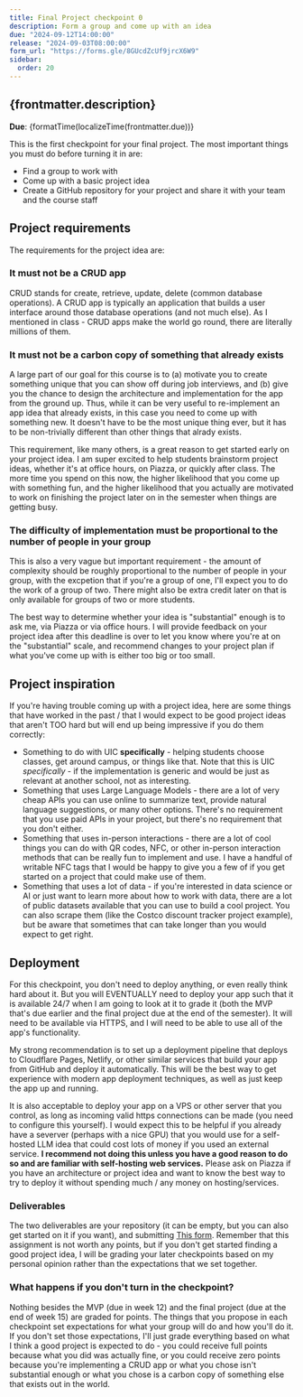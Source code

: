 ```yaml
---
title: Final Project checkpoint 0
description: Form a group and come up with an idea
due: "2024-09-12T14:00:00"
release: "2024-09-03T08:00:00"
form_url: "https://forms.gle/8GUcdZcUf9jrcX6W9"
sidebar:
  order: 20
---
```



## {frontmatter.description}

**Due**: {formatTime(localizeTime(frontmatter.due))}

This is the first checkpoint for your final project. The most important things you must do before turning it in are:

* Find a group to work with
* Come up with a basic project idea
* Create a GitHub repository for your project and share it with your team and the course staff

## Project requirements

The requirements for the project idea are:

### It must not be a CRUD app

CRUD stands for create, retrieve, update, delete (common database operations). A
CRUD app is typically an application that builds a user interface around those
database operations (and not much else). As I mentioned in class - CRUD apps
make the world go round, there are literally millions of them.

### It must not be a carbon copy of something that already exists

A large part of our goal for this course is to (a) motivate you to create
something unique that you can show off during job interviews, and (b) give you
the chance to design the architecture and implementation for the app from the
ground up. Thus, while it can be very useful to re-implement an app idea that
already exists, in this case you need to come up with something new. It doesn't
have to be the most unique thing ever, but it has to be non-trivially different
than other things that alrady exists.

This requirement, like many others, is a great reason to get started early on
your project idea. I am super excited to help students brainstorm project ideas,
whether it's at office hours, on Piazza, or quickly after class. The more time
you spend on this now, the higher likelihood that you come up with something
fun, and the higher likelihood that you actually are motivated to work on
finishing the project later on in the semester when things are getting busy.

### The difficulty of implementation must be proportional to the number of people in your group

This is also a very vague but important requirement - the amount of complexity
should be roughly proportional to the number of people in your group, with the
excpetion that if you're a group of one, I'll expect you to do the work of a
group of two. There might also be extra credit later on that is only available
for groups of two or more students.

The best way to determine whether your idea is "substantial" enough is to ask
me, via Piazza or via office hours. I will provide feedback on your project idea
after this deadline is over to let you know where you're at on the "substantial"
scale, and recommend changes to your project plan if what you've come up with is
either too big or too small.

## Project inspiration

If you're having trouble coming up with a project idea, here are some things
that have worked in the past / that I would expect to be good project ideas
that aren't TOO hard but will end up being impressive if you do them correctly:

* Something to do with UIC **specifically** - helping students choose classes,
  get around campus, or things like that. Note that this is UIC _specifically_ -
  if the implementation is generic and would be just as relevant at another
  school, not as interesting.
* Something that uses Large Language Models - there are a lot of very cheap APIs
  you can use online to summarize text, provide natural language suggestions, or
  many other options. There's no requirement that you use paid APIs in your
  project, but there's no requirement that you don't either.
* Something that uses in-person interactions - there are a lot of cool things you
  can do with QR codes, NFC, or other in-person interaction methods that can be
  really fun to implement and use. I have a handful of writable NFC tags that I
  would be happy to give you a few of if you get started on a project that could
  make use of them.
* Something that uses a lot of data - if you're interested in data science or AI
  or just want to learn more about how to work with data, there are a lot of
  public datasets available that you can use to build a cool project. You can
  also scrape them (like the Costco discount tracker project example), but be
  aware that sometimes that can take longer than you would expect to get right.



## Deployment

For this checkpoint, you don't need to deploy anything, or even really think
hard about it. But you will EVENTUALLY need to deploy your app such that it is
available 24/7 when I am going to look at it to grade it (both the MVP that's
due earlier and the final project due at the end of the semester). It will need
to be available via HTTPS, and I will need to be able to use all of the app's
functionality.

My strong recommendation is to set up a deployment pipeline that deploys to
Cloudflare Pages, Netlify, or other similar services that build your app from
GitHub and deploy it automatically. This will be the best way to get experience
with modern app deployment techniques, as well as just keep the app up and
running.

It is also acceptable to deploy your app on a VPS or other server that you
control, as long as incoming valid https connections can be made (you need to
configure this yourself). I would expect this to be helpful if you already have
a severver (perhaps with a nice GPU) that you would use for a self-hosted LLM
idea that could cost lots of money if you used an external service. **I
recommend not doing this unless you have a good reason to do so and are familiar
with self-hosting web services.** Please ask on Piazza if you have an
architecture or project idea and want to know the best way to try to deploy it
without spending much / any money on hosting/services.


### Deliverables

The two deliverables are your repository (it can be empty, but you can also get
started on it if you want), and submitting [This form]({frontmatter.form_url}).
Remember that this assignment is not worth any points, but if you don't get
started finding a good project idea, I will be grading your later checkpoints
based on my personal opinion rather than the expectations that we set together.

### What happens if you don't turn in the checkpoint?

Nothing besides the MVP (due in week 12) and the final project (due at the end
of week 15) are graded for points. The things that you propose in each
checkpoint set expectations for what your group will do and how you'll do it. If
you don't set those expectations, I'll just grade everything based on what I
think a good project is expected to do - you could receive full points because
what you did was actually fine, or you could receive zero points because you're
implementing a CRUD app or what you chose isn't substantial enough or what you
chose is a carbon copy of something else that exists out in the world.